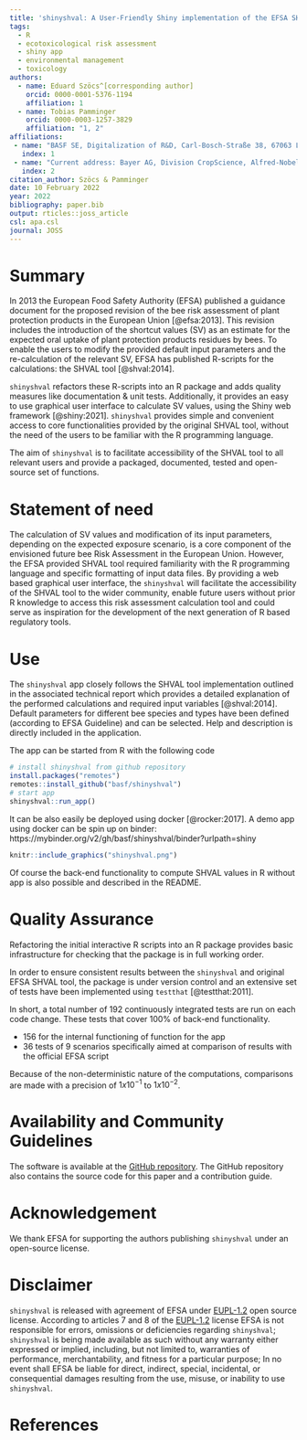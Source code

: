 ```yaml
---
title: 'shinyshval: A User-Friendly Shiny implementation of the EFSA SHVAL tool for the use in Bee risk assessment'
tags:
  - R
  - ecotoxicological risk assessment
  - shiny app
  - environmental management
  - toxicology
authors:
  - name: Eduard Szöcs^[corresponding author]
    orcid: 0000-0001-5376-1194
    affiliation: 1 
  - name: Tobias Pamminger
    orcid: 0000-0003-1257-3829
    affiliation: "1, 2"
affiliations:
 - name: "BASF SE, Digitalization of R&D, Carl-Bosch-Straße 38, 67063 Ludwigshafen am Rhein, Germany"
   index: 1
 - name: "Current address: Bayer AG, Division CropScience, Alfred-Nobel-Straße 50, 40789 Monheim am Rhein, Germany"
   index: 2
citation_author: Szöcs & Pamminger
date: 10 February 2022
year: 2022
bibliography: paper.bib
output: rticles::joss_article
csl: apa.csl
journal: JOSS
---
```


# Summary

In 2013 the European Food Safety Authority (EFSA) published a guidance document for the proposed revision of the bee risk assessment of plant protection products in the European Union [@efsa:2013]. 
This revision includes the introduction of the shortcut values (SV) as an estimate for the expected oral uptake of plant protection products residues by bees. 
To enable the users to modify the provided default input parameters and the re-calculation of the relevant SV, EFSA has published R-scripts for the calculations: the SHVAL tool [@shval:2014].

`shinyshval` refactors these R-scripts into an R package and adds quality measures like documentation & unit tests.
Additionally, it provides an easy to use graphical user interface to calculate SV values, using the Shiny web framework [@shiny:2021].
`shinyshval` provides simple and convenient access to core functionalities provided by the original SHVAL tool, without the need of the users to be familiar with the R programming language.

The aim of `shinyshval` is to facilitate accessibility of the SHVAL tool to all relevant users and provide a packaged, documented, tested and open-source set of functions. 


# Statement of need

The calculation of SV values and modification of its input parameters, depending on the expected exposure scenario, is a core component of the envisioned future bee Risk Assessment in the European Union. 
However, the EFSA provided SHVAL tool required familiarity with the R programming language and specific formatting of input data files.
By providing a web based graphical user interface, the `shinyshval` will facilitate the accessibility of the SHVAL tool to the wider community, enable future users without prior R knowledge to access this risk assessment calculation tool and could serve as inspiration for the development of the next generation of R based regulatory tools.


# Use

The `shinyshval` app closely follows the SHVAL tool implementation outlined in the associated technical report which provides a detailed explanation of the performed calculations and required input variables [@shval:2014].
Default parameters for different bee species and types have been defined (according to EFSA Guideline) and can be selected.
Help and description is directly included in the application.

The app can be started from R with the following code

```r
# install shinyshval from github repository
install.packages("remotes")
remotes::install_github("basf/shinyshval")
# start app
shinyshval::run_app()
```

It can be also easily be deployed using docker [@rocker:2017].
A demo app using docker can be spin up on binder: https://mybinder.org/v2/gh/basf/shinyshval/binder?urlpath=shiny


```r
knitr::include_graphics("shinyshval.png")
```

Of course the back-end functionality to compute SHVAL values in R without app is also possible and described in the README.

# Quality Assurance

Refactoring the initial interactive R scripts into an R package provides basic infrastructure for checking that the package is in full working order.

In order to ensure consistent results between the `shinyshval` and original EFSA SHVAL tool,
the package is under version control and an extensive set of tests have been implemented using `testthat` [@testthat:2011]. 

In short, a total number of 192 continuously integrated tests are run on each code change.
These tests that cover 100% of back-end functionality. 

* 156 for the internal functioning of function for the app
* 36 tests of 9 scenarios specifically aimed at comparison of results with the official EFSA script

Because of the non-deterministic nature of the computations, comparisons are made with a precision of $1x10^{-1}$ to $1x10^{-2}$.


# Availability and Community Guidelines

The software is available at the [GitHub repository](https://github.com/basf/shinyshval).
The GitHub repository also contains the source code for this paper and a contribution guide.

# Acknowledgement

We thank EFSA for supporting the authors publishing `shinyshval` under an open-source license.

# Disclaimer

`shinyshval` is released with agreement of EFSA under [EUPL-1.2](https://joinup.ec.europa.eu/collection/eupl/eupl-text-eupl-12) open source license.
According to articles 7 and 8 of the [EUPL-1.2](https://joinup.ec.europa.eu/collection/eupl/eupl-text-eupl-12) license EFSA is not responsible for errors, omissions or deficiencies regarding `shinyshval`;
`shinyshval` is being made available as such without any warranty either expressed or implied, including, but not limited to, warranties of performance, merchantability, and fitness for a particular purpose; 
In no event shall EFSA be liable for direct, indirect, special, incidental, or consequential damages resulting from the use, misuse, or inability to use `shinyshval`.

# References
